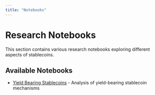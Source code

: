 ```yaml
---
title: "Notebooks"
---
```


# Research Notebooks

This section contains various research notebooks exploring different aspects of stablecoins.

## Available Notebooks

- [Yield Bearing Stablecoins](yield_bearing.html) - Analysis of yield-bearing stablecoin mechanisms 